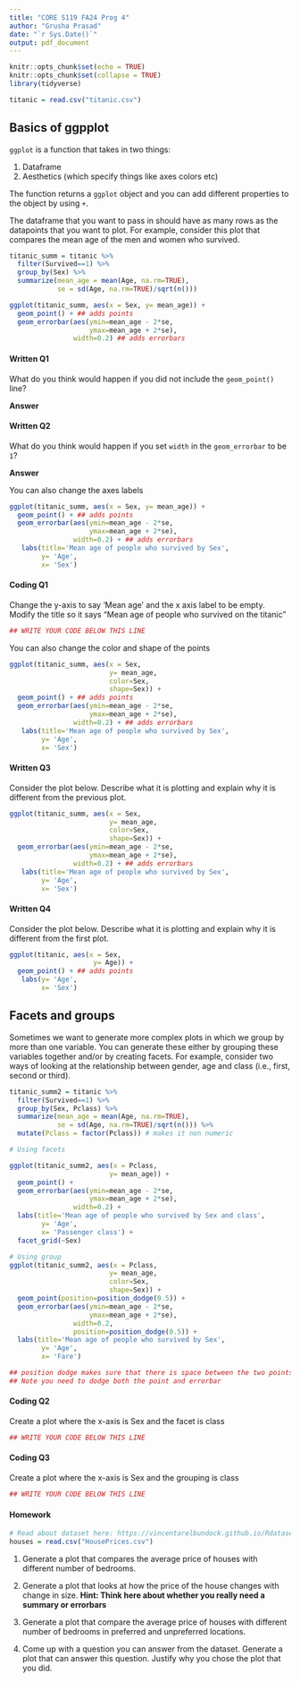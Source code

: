 ```yaml
---
title: "CORE S119 FA24 Prog 4"
author: "Grusha Prasad"
date: "`r Sys.Date()`"
output: pdf_document
---
```


```r
knitr::opts_chunk$set(echo = TRUE)
knitr::opts_chunk$set(collapse = TRUE)
library(tidyverse)
```

```r
titanic = read.csv("titanic.csv")
```

## Basics of ggpplot

`ggplot` is a function that takes in two things: 

1. Dataframe
2. Aesthetics (which specify things like axes colors etc)

The function returns a `ggplot` object and you can add different properties to the object by using `+`. 

The dataframe that you want to pass in should have as many rows as the datapoints that you want to plot. For example, consider this plot that compares the mean age of the men and women who survived. 

```r

titanic_summ = titanic %>%
  filter(Survived==1) %>%
  group_by(Sex) %>%
  summarize(mean_age = mean(Age, na.rm=TRUE),
            se = sd(Age, na.rm=TRUE)/sqrt(n()))

ggplot(titanic_summ, aes(x = Sex, y= mean_age)) + 
  geom_point() + ## adds points
  geom_errorbar(aes(ymin=mean_age - 2*se,
                    ymax=mean_age + 2*se),
                width=0.2) ## adds errorbars


```

#### Written Q1
What do you think would happen if you did not include the `geom_point()` line?  

**Answer**


#### Written Q2
What do you think would happen if you set `width` in the `geom_errorbar` to be `1`?


**Answer**




You can also change the axes labels

```r

ggplot(titanic_summ, aes(x = Sex, y= mean_age)) + 
  geom_point() + ## adds points
  geom_errorbar(aes(ymin=mean_age - 2*se,
                    ymax=mean_age + 2*se),
                width=0.2) + ## adds errorbars
   labs(title='Mean age of people who survived by Sex',
        y= 'Age',
        x= 'Sex') 


```


#### Coding Q1

Change the y-axis to say 'Mean age' and the x axis label to be empty. Modify the title so it says "Mean age of people who survived on the titanic"

```r

## WRITE YOUR CODE BELOW THIS LINE

```


You can also change the color and shape of the points

```r

ggplot(titanic_summ, aes(x = Sex,
                         y= mean_age,
                         color=Sex,
                         shape=Sex)) + 
  geom_point() + ## adds points
  geom_errorbar(aes(ymin=mean_age - 2*se,
                    ymax=mean_age + 2*se),
                width=0.2) + ## adds errorbars
   labs(title='Mean age of people who survived by Sex',
        y= 'Age',
        x= 'Sex') 


```

#### Written Q3
Consider the plot below. Describe what it is plotting and explain why it is different from the previous plot. 


```r

ggplot(titanic_summ, aes(x = Sex,
                         y= mean_age,
                         color=Sex,
                         shape=Sex)) + 
  geom_errorbar(aes(ymin=mean_age - 2*se,
                    ymax=mean_age + 2*se),
                width=0.2) + ## adds errorbars
   labs(title='Mean age of people who survived by Sex',
        y= 'Age',
        x= 'Sex') 


```

#### Written Q4
Consider the plot below. Describe what it is plotting and explain why it is different from the first plot. 


```r

ggplot(titanic, aes(x = Sex,
                     y= Age)) + 
  geom_point() + ## adds points
   labs(y= 'Age',
        x= 'Sex') 


```

## Facets and groups

Sometimes we want to generate more complex plots in which we group by more than one variable. You can generate these either by grouping these variables together and/or by creating facets. For example, consider two ways of looking at the relationship between gender, age and class (i.e., first, second or third). 

```r

titanic_summ2 = titanic %>%
  filter(Survived==1) %>%
  group_by(Sex, Pclass) %>%
  summarize(mean_age = mean(Age, na.rm=TRUE),
            se = sd(Age, na.rm=TRUE)/sqrt(n())) %>%
  mutate(Pclass = factor(Pclass)) # makes it non numeric


```

```r
# Using facets

ggplot(titanic_summ2, aes(x = Pclass,
                         y= mean_age)) + 
  geom_point() +
  geom_errorbar(aes(ymin=mean_age - 2*se,
                    ymax=mean_age + 2*se),
                width=0.2) +
  labs(title='Mean age of people who survived by Sex and class',
        y= 'Age',
        x= 'Passenger class') +
  facet_grid(~Sex) 


```

```r
# Using group
ggplot(titanic_summ2, aes(x = Pclass,
                         y= mean_age,
                         color=Sex,
                         shape=Sex)) + 
  geom_point(position=position_dodge(0.5)) +
  geom_errorbar(aes(ymin=mean_age - 2*se,
                    ymax=mean_age + 2*se),
                width=0.2,
                position=position_dodge(0.5)) +
  labs(title='Mean age of people who survived by Sex',
        y= 'Age',
        x= 'Fare') 

## position dodge makes sure that there is space between the two points. 
## Note you need to dodge both the point and errorbar

```

#### Coding Q2

Create a plot where the x-axis is Sex and the facet is class

```r

## WRITE YOUR CODE BELOW THIS LINE

```



#### Coding Q3

Create a plot where the x-axis is Sex and the grouping is class

```r

## WRITE YOUR CODE BELOW THIS LINE

```



#### Homework


```r
# Read about dataset here: https://vincentarelbundock.github.io/Rdatasets/doc/AER/HousePrices.html
houses = read.csv("HousePrices.csv")

```


1. Generate a plot that compares the average price of houses with different number of bedrooms. 


2.  Generate a plot that looks at how the price of the house changes with change in size. **Hint: Think here about whether you really need a summary or errorbars**

3. Generate a plot that compare the average price of houses with different number of bedrooms in preferred and unpreferred locations. 


4. Come up with a question you can answer from the dataset. Generate a plot that can answer this question. Justify why you chose the plot that you did. 
